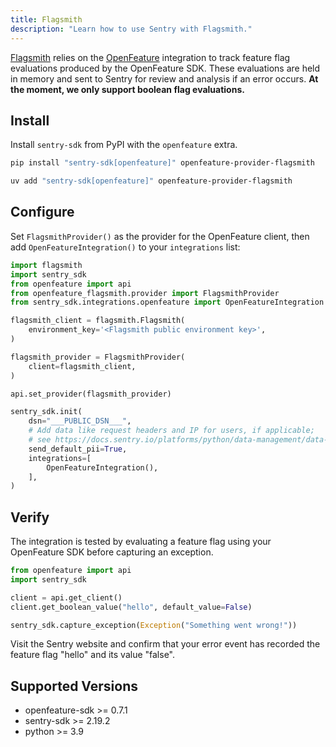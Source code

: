 ```yaml
---
title: Flagsmith
description: "Learn how to use Sentry with Flagsmith."
---
```


<PlatformContent includePath="feature-flags/prerelease-alert" />

[Flagsmith](https://flagsmith.com/) relies on the [OpenFeature](https://openfeature.dev/) integration to track feature flag evaluations produced by the OpenFeature SDK. These evaluations are held in memory and sent to Sentry for review and analysis if an error occurs. **At the moment, we only support boolean flag evaluations.**

## Install

Install `sentry-sdk` from PyPI with the `openfeature` extra.

```bash {tabTitle:pip}
pip install "sentry-sdk[openfeature]" openfeature-provider-flagsmith
```
```bash {tabTitle:uv}
uv add "sentry-sdk[openfeature]" openfeature-provider-flagsmith
```

## Configure

Set `FlagsmithProvider()` as the provider for the OpenFeature client, then add `OpenFeatureIntegration()` to your `integrations` list:

```python
import flagsmith
import sentry_sdk
from openfeature import api
from openfeature_flagsmith.provider import FlagsmithProvider
from sentry_sdk.integrations.openfeature import OpenFeatureIntegration

flagsmith_client = flagsmith.Flagsmith(
    environment_key='<Flagsmith public environment key>',
)

flagsmith_provider = FlagsmithProvider(
    client=flagsmith_client,
)

api.set_provider(flagsmith_provider)

sentry_sdk.init(
    dsn="___PUBLIC_DSN___",
    # Add data like request headers and IP for users, if applicable;
    # see https://docs.sentry.io/platforms/python/data-management/data-collected/ for more info
    send_default_pii=True,
    integrations=[
        OpenFeatureIntegration(),
    ],
)
```

## Verify

The integration is tested by evaluating a feature flag using your OpenFeature SDK before capturing an exception.

```python
from openfeature import api
import sentry_sdk

client = api.get_client()
client.get_boolean_value("hello", default_value=False)

sentry_sdk.capture_exception(Exception("Something went wrong!"))
```

Visit the Sentry website and confirm that your error event has recorded the feature flag "hello" and its value "false".

## Supported Versions

- openfeature-sdk >= 0.7.1
- sentry-sdk >= 2.19.2
- python >= 3.9

<PlatformContent includePath="feature-flags/next-steps" />

